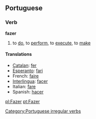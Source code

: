 ==Portuguese==
===Verb===
'''fazer'''

# to [[do]], to [[perform]], to [[execute]], to [[make]] 

====Translations====
*[[Catalan]]: [[fer]]
*[[Esperanto]]: [[fari]]
*French: [[faire]]
*[[Interlingua]]: [[facer]]
*Italian: [[fare]]
*Spanish: [[hacer]]

[[Category:Portuguese irregular verbs]]

[[pl:Fazer]]
[[pt:Fazer]]